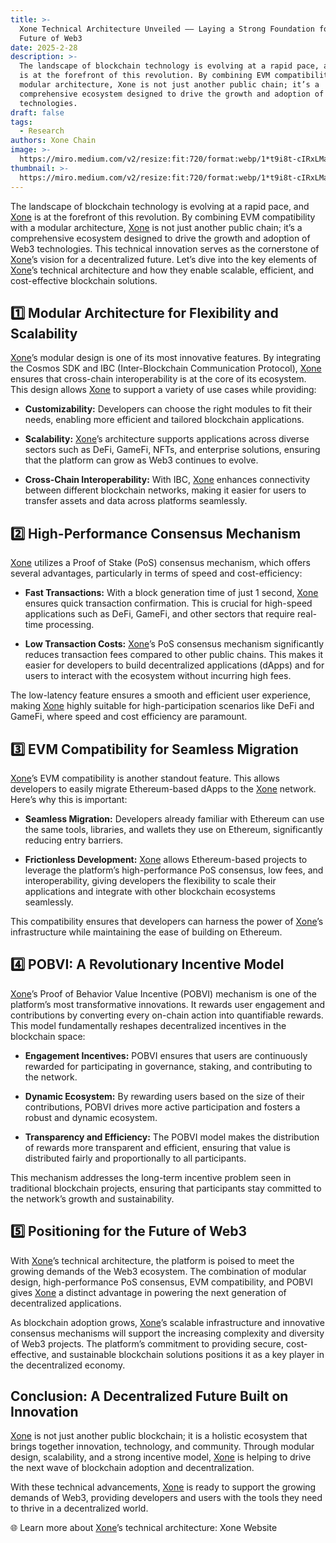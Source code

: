 ```yaml
---
title: >-
  Xone Technical Architecture Unveiled —— Laying a Strong Foundation for the
  Future of Web3
date: 2025-2-28
description: >-
  The landscape of blockchain technology is evolving at a rapid pace, and Xone
  is at the forefront of this revolution. By combining EVM compatibility with a
  modular architecture, Xone is not just another public chain; it’s a
  comprehensive ecosystem designed to drive the growth and adoption of Web3
  technologies.
draft: false
tags:
  - Research
authors: Xone Chain
image: >-
  https://miro.medium.com/v2/resize:fit:720/format:webp/1*t9i8t-cIRxLMa-LouyNOFA@2x.jpeg
thumbnail: >-
  https://miro.medium.com/v2/resize:fit:720/format:webp/1*t9i8t-cIRxLMa-LouyNOFA@2x.jpeg
---
```



The landscape of blockchain technology is evolving at a rapid pace, and [Xone](https://xone.org/) is at the forefront of this revolution. By combining EVM compatibility with a modular architecture, [Xone](https://xone.org/) is not just another public chain; it’s a comprehensive ecosystem designed to drive the growth and adoption of Web3 technologies. This technical innovation serves as the cornerstone of [Xone](https://xone.org/)’s vision for a decentralized future. Let’s dive into the key elements of [Xone](https://xone.org/)’s technical architecture and how they enable scalable, efficient, and cost-effective blockchain solutions.

## 1️⃣ Modular Architecture for Flexibility and Scalability

[Xone](https://xone.org/)’s modular design is one of its most innovative features. By integrating the Cosmos SDK and IBC (Inter-Blockchain Communication Protocol), [Xone](https://xone.org/) ensures that cross-chain interoperability is at the core of its ecosystem. This design allows [Xone](https://xone.org/) to support a variety of use cases while providing:

- **Customizability:** Developers can choose the right modules to fit their needs, enabling more efficient and tailored blockchain applications.

- **Scalability:** [Xone](https://xone.org/)’s architecture supports applications across diverse sectors such as DeFi, GameFi, NFTs, and enterprise solutions, ensuring that the platform can grow as Web3 continues to evolve.

- **Cross-Chain Interoperability:** With IBC, [Xone](https://xone.org/) enhances connectivity between different blockchain networks, making it easier for users to transfer assets and data across platforms seamlessly.

## 2️⃣ High-Performance Consensus Mechanism

[Xone](https://xone.org/) utilizes a Proof of Stake (PoS) consensus mechanism, which offers several advantages, particularly in terms of speed and cost-efficiency:

- **Fast Transactions:** With a block generation time of just 1 second, [Xone](https://xone.org/) ensures quick transaction confirmation. This is crucial for high-speed applications such as DeFi, GameFi, and other sectors that require real-time processing.

- **Low Transaction Costs:** [Xone](https://xone.org/)’s PoS consensus mechanism significantly reduces transaction fees compared to other public chains. This makes it easier for developers to build decentralized applications (dApps) and for users to interact with the ecosystem without incurring high fees.

The low-latency feature ensures a smooth and efficient user experience, making [Xone](https://xone.org/) highly suitable for high-participation scenarios like DeFi and GameFi, where speed and cost efficiency are paramount.

## 3️⃣ EVM Compatibility for Seamless Migration

[Xone](https://xone.org/)’s EVM compatibility is another standout feature. This allows developers to easily migrate Ethereum-based dApps to the [Xone](https://xone.org/) network. Here’s why this is important:

- **Seamless Migration:** Developers already familiar with Ethereum can use the same tools, libraries, and wallets they use on Ethereum, significantly reducing entry barriers.

- **Frictionless Development:** [Xone](https://xone.org/) allows Ethereum-based projects to leverage the platform’s high-performance PoS consensus, low fees, and interoperability, giving developers the flexibility to scale their applications and integrate with other blockchain ecosystems seamlessly.

This compatibility ensures that developers can harness the power of [Xone](https://xone.org/)’s infrastructure while maintaining the ease of building on Ethereum.

## 4️⃣ POBVI: A Revolutionary Incentive Model

[Xone](https://xone.org/)’s Proof of Behavior Value Incentive (POBVI) mechanism is one of the platform’s most transformative innovations. It rewards user engagement and contributions by converting every on-chain action into quantifiable rewards. This model fundamentally reshapes decentralized incentives in the blockchain space:

- **Engagement Incentives:** POBVI ensures that users are continuously rewarded for participating in governance, staking, and contributing to the network.

- **Dynamic Ecosystem:** By rewarding users based on the size of their contributions, POBVI drives more active participation and fosters a robust and dynamic ecosystem.

- **Transparency and Efficiency:** The POBVI model makes the distribution of rewards more transparent and efficient, ensuring that value is distributed fairly and proportionally to all participants.

This mechanism addresses the long-term incentive problem seen in traditional blockchain projects, ensuring that participants stay committed to the network’s growth and sustainability.

## 5️⃣ Positioning for the Future of Web3

With [Xone](https://xone.org/)’s technical architecture, the platform is poised to meet the growing demands of the Web3 ecosystem. The combination of modular design, high-performance PoS consensus, EVM compatibility, and POBVI gives [Xone](https://xone.org/) a distinct advantage in powering the next generation of decentralized applications.

As blockchain adoption grows, [Xone](https://xone.org/)’s scalable infrastructure and innovative consensus mechanisms will support the increasing complexity and diversity of Web3 projects. The platform’s commitment to providing secure, cost-effective, and sustainable blockchain solutions positions it as a key player in the decentralized economy.

## Conclusion: A Decentralized Future Built on Innovation

[Xone](https://xone.org/) is not just another public blockchain; it is a holistic ecosystem that brings together innovation, technology, and community. Through modular design, scalability, and a strong incentive model, [Xone](https://xone.org/) is helping to drive the next wave of blockchain adoption and decentralization.

With these technical advancements, [Xone](https://xone.org/) is ready to support the growing demands of Web3, providing developers and users with the tools they need to thrive in a decentralized world.

🌐 Learn more about [Xone](https://xone.org/)’s technical architecture: <Link className='text-primaryHue' isExternal showAnchorIcon href="https://xone.org">Xone Website</Link>
